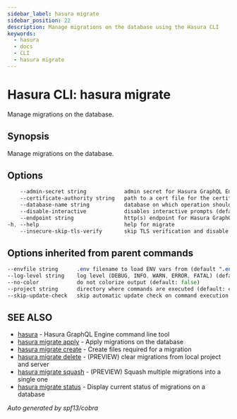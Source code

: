 ```yaml
---
sidebar_label: hasura migrate
sidebar_position: 22
description: Manage migrations on the database using the Hasura CLI
keywords:
  - hasura
  - docs
  - CLI
  - hasura migrate
---
```


# Hasura CLI: hasura migrate

Manage migrations on the database.

## Synopsis

Manage migrations on the database.

## Options

```sass
    --admin-secret string            admin secret for Hasura GraphQL Engine (env "HASURA_GRAPHQL_ADMIN_SECRET")
    --certificate-authority string   path to a cert file for the certificate authority (env "HASURA_GRAPHQL_CERTIFICATE_AUTHORITY")
    --database-name string           database on which operation should be applied
    --disable-interactive            disables interactive prompts (default: false) (env "HASURA_GRAPHQL_DISABLE_INTERACTIVE")
    --endpoint string                http(s) endpoint for Hasura GraphQL Engine (env "HASURA_GRAPHQL_ENDPOINT")
-h, --help                           help for migrate
    --insecure-skip-tls-verify       skip TLS verification and disable cert checking (default: false) (env "HASURA_GRAPHQL_INSECURE_SKIP_TLS_VERIFY")
```

## Options inherited from parent commands

```sass
--envfile string      .env filename to load ENV vars from (default ".env")
--log-level string    log level (DEBUG, INFO, WARN, ERROR, FATAL) (default "INFO")
--no-color            do not colorize output (default: false)
--project string      directory where commands are executed (default: current dir)
--skip-update-check   skip automatic update check on command execution
```

## SEE ALSO

- [hasura](/hasura-cli/commands/hasura.mdx) - Hasura GraphQL Engine command line tool
- [hasura migrate apply](/hasura-cli/commands/hasura_migrate_apply.mdx) - Apply migrations on the database
- [hasura migrate create](/hasura-cli/commands/hasura_migrate_create.mdx) - Create files required for a migration
- [hasura migrate delete](/hasura-cli/commands/hasura_migrate_delete.mdx) - (PREVIEW) clear migrations from local project and server
- [hasura migrate squash](/hasura-cli/commands/hasura_migrate_squash.mdx) - (PREVIEW) Squash multiple migrations into a single one
- [hasura migrate status](/hasura-cli/commands/hasura_migrate_status.mdx) - Display current status of migrations on a database

_Auto generated by spf13/cobra_
